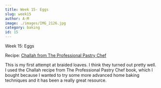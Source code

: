 ```yaml
---
title: Week 15- Eggs
slug: week15
author: A-M
image: ./images/IMG_2126.jpg
category: baking
id: 15
---
```


<div className="main-page-container">
  <p className="main-page-header">Week 15: Eggs</p>
  <p className="sub-header-cream">Recipe:  <a
    className="category-link baking" href="https://www.amazon.com/The-Professional-Pastry-Chef-Fundamentals/dp/0471359254"
  >
  Challah from The Professional Pastry Chef
  </a>  </p>

  <p className="post-text">
 This is my first attempt at braided loaves. I think they turned out pretty well. I used the Challah recipe from The Professional Pastry Chef book, which I bought because I wanted to try some more advanced home baking techniques and it has been a really great resource.
  </p>

</div>


